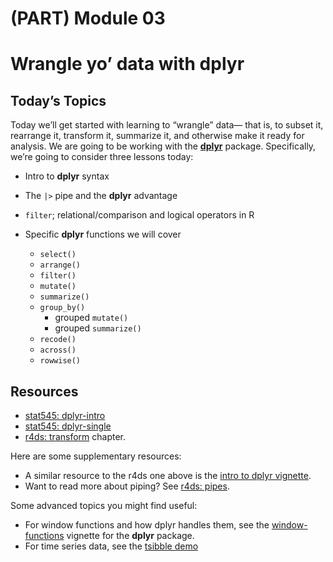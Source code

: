 # (PART) Module 03 {-}

# Wrangle yo' data with **dplyr**


## Today's Topics

Today we'll get started with learning to "wrangle" data—
that is, to subset it, rearrange it, transform it, summarize it, 
and otherwise make it ready for analysis. 
We are going to be working with the [**dplyr**](https://dplyr.tidyverse.org/) package.
Specifically, we're going to consider three lessons today:

- Intro to **dplyr** syntax
- The `|>` pipe and the **dplyr** advantage
- `filter`; relational/comparison and logical operators in R

- Specific **dplyr** functions we will cover
  - `select()`
  - `arrange()`
  - `filter()`
  - `mutate()`
  - `summarize()`
  - `group_by()`
      - grouped `mutate()`
      - grouped `summarize()`
  - `recode()`
  - `across()`
  - `rowwise()`

## Resources

  - [stat545: dplyr-intro](http://stat545.com/block009_dplyr-intro.html)
  - [stat545: dplyr-single](https://stat545.com/dplyr-single.html)
  - [r4ds: transform](http://r4ds.had.co.nz/transform.html) chapter.

Here are some supplementary resources:

- A similar resource to the r4ds one above is the [intro to dplyr vignette](https://cran.r-project.org/web/packages/dplyr/vignettes/dplyr.html).
- Want to read more about piping? See [r4ds: pipes](http://r4ds.had.co.nz/pipes.html).

Some advanced topics you might find useful:

- For window functions and how dplyr handles them, see the [window-functions](https://cran.r-project.org/web/packages/dplyr/vignettes/window-functions.html) vignette for the **dplyr** package. 
- For time series data, see the [tsibble demo](https://tsibble.tidyverts.org/)
